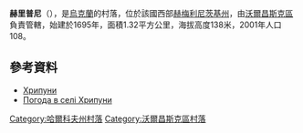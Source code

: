 {{coord|50|21|8|N|37|18|28|E|scale:100000_region:UA|display=title}}

'''赫里普尼'''（{{lang-uk|Хрипуни}}），是[[烏克蘭|烏克蘭]]的村落，位於該國西部[[赫梅利尼茨基州|赫梅利尼茨基州]]，由[[沃爾昌斯克區|沃爾昌斯克區]]負責管轄，始建於1695年，面積1.32平方公里，海拔高度138米，2001年人口108。

==參考資料==
* [http://gska2.rada.gov.ua/pls/z7502/A005?rdat1=09.01.2009&rf7571=32764 Хрипуни]{{dead link|date=2018年4月 |bot=InternetArchiveBot |fix-attempted=yes }}
* [http://weather.in.ua/ua/har'kovskaja/27583 Погода в селі Хрипуни]{{Wayback|url=http://weather.in.ua/ua/har'kovskaja/27583 |date=20160323034947 }}

{{DEFAULTSORT:Хрипуни}}
[[Category:哈爾科夫州村落|Category:哈爾科夫州村落]]
[[Category:沃爾昌斯克區村落|Category:沃爾昌斯克區村落]]


{{Kharkiv-geo-stub}}